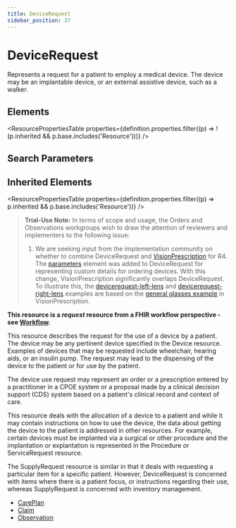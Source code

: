 ```yaml
---
title: DeviceRequest
sidebar_position: 37
---
```



# DeviceRequest

Represents a request for a patient to employ a medical device. The device may be an implantable device, or an external assistive device, such as a walker.

<Tabs queryString="section">
  <TabItem value="schema" label="Schema" default>

## Elements

<ResourcePropertiesTable
  properties={definition.properties.filter((p) => !(p.inherited && p.base.includes('Resource')))}
/>

## Search Parameters

<SearchParamsTable searchParams={definition.searchParameters} />

## Inherited Elements

<ResourcePropertiesTable properties={definition.properties.filter((p) => p.inherited && p.base.includes('Resource'))} />

  </TabItem>
  <TabItem value="usage" label="Usage">
<div> <a name="scope"></a> <a name="dstu"></a> <blockquote class="stu-note"><p><b>Trial-Use Note:</b> In terms of scope and usage, the  Orders and <Link to="/docs/api/fhir/resources/observation">Observations</Link> workgroups wish to draw the attention of reviewers and implementers to the following issue: </p> <ol> <li>  We are seeking input from the implementation community on whether to combine <Link to="/docs/api/fhir/resources/devicerequest">DeviceRequest</Link> and  <a href="/docs/api/fhir/resources/visionprescription">VisionPrescription</a> for R4.  The <a href="https://www.hl7.org/fhir/devicerequest-definitions.html#parameters">parameters</a> element  was added to <Link to="/docs/api/fhir/resources/devicerequest">DeviceRequest</Link> for representing custom details for ordering devices.  With this change,  <Link to="/docs/api/fhir/resources/visionprescription">VisionPrescription</Link> significantly overlaps  <Link to="/docs/api/fhir/resources/devicerequest">DeviceRequest</Link>. To illustrate this, the <a href="https://www.hl7.org/fhir/devicerequest-left-lens.html">devicerequest-left-lens</a> and <a href="https://www.hl7.org/fhir/devicerequest-right-lens.html">devicerequest-right-lens</a> examples are based on the <a href="https://www.hl7.org/fhir/visionprescription-example.html">general glasses example</a> in <Link to="/docs/api/fhir/resources/visionprescription">VisionPrescription</Link>.    </li> </ol> </blockquote> <p> <strong>This resource is a <em>request</em> resource from a FHIR workflow perspective - see <a href="https://www.hl7.org/fhir/workflow.html">Workflow</a>.</strong> </p> <p>         This resource describes the request for the use of a device by a patient. The device may be any         pertinent device specified in the <Link to="/docs/api/fhir/resources/device">Device</Link> resource. Examples of devices that may be requested         include wheelchair, hearing aids, or an insulin pump. The request may lead to the dispensing         of the device to the patient or for use by the patient.         </p> <p>         The device use request may represent an order or a prescription entered by a practitioner in a CPOE         system or a proposal made by a clinical decision support (CDS) system based         on a patient's clinical record and context of care.         </p> </div>
  </TabItem>
  <TabItem value="relationships" label="Relationships">
<div> <a name="bnr"></a> <p> This resource deals with the allocation of a device to a patient and while it may contain instructions on how to use the device, the data about getting the device to the patient is addressed in other resources.  For example, certain devices must be implanted via a surgical or other procedure and the implantation or explantation is represented in the <Link to="/docs/api/fhir/resources/procedure">Procedure</Link> or <Link to="/docs/api/fhir/resources/servicerequest">ServiceRequest</Link> resource. </p> <p>The <Link to="/docs/api/fhir/resources/supplyrequest">SupplyRequest</Link> resource is similar in that it deals with requesting a particular item for a specific patient. However, <Link to="/docs/api/fhir/resources/devicerequest">DeviceRequest</Link> is concerned with items where there is a patient focus, or instructions regarding their use, whereas <Link to="/docs/api/fhir/resources/supplyrequest">SupplyRequest</Link> is concerned with inventory management.</p> </div>
  </TabItem>

  <TabItem value="referencedBy" label="Referenced By">
<ul><li><a href="/docs/api/fhir/resources/careplan">CarePlan</a></li>
<li><a href="/docs/api/fhir/resources/claim">Claim</a></li>
<li><a href="/docs/api/fhir/resources/observation">Observation</a></li></ul>
  </TabItem>
</Tabs>
